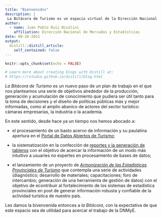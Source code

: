 ```yaml
---
title: "Bienvenidos"
description: |
 La Bitácora de Turismo es un espacio virtual de la Dirección Nacional de Mercados y Estadísticas (DNMyE) en el que nos proponemos compartir avances de investigaciones, datos y reportes relacionados con el desarrollo de la industria turística de Argentina. 
author:
  - name: Juan Pablo Ruiz Nicolini 
    affiliation: Dirección Nacional de Mercados y Estadísticas
date: 08-26-2021
output:
  distill::distill_article:
    self_contained: false
---
```


```r
knitr::opts_chunk$set(echo = FALSE)

# Learn more about creating blogs with Distill at:
# https://rstudio.github.io/distill/blog.html

```


_La Bitácora de Turismo_ es un nuevo paso de un plan de trabajo en el que nos planteamos una serie de objetivos alrededor de la producción, generación y acumulación de conocimiento que pudiera ser útil tanto para la toma de decisiones y el diseño de políticas públicas más y mejor informadas, como al amplio abanico de actores del sector turístico: cámaras empresarias, la industria o la academia.

En este sentido, desde hace ya un tiempo nos hemos abocado a:

* el procesamiento de un basto acervo de información y su paulatina apertura en el [Portal de Datos Abiertos de Turismo](http://datos.yvera.gob.ar/);

* la sistematización en la confección de [reportes y la generación de tableros](https://tableros.yvera.tur.ar/) con el objetivo de acercar la información de un modo más intuitivo a usuaries no expertes en procesamiento de bases de datos; 

* el lanzamiento de un proyecto de [_Armonización de las Estadísticas Provinciales de Turismo_](https://armonizacion.yvera.tur.ar/) que contempla una serie de actividades (diagnóstico; desarrollo de materiales; capacitaciones; foro de intercambio; generación de una herramienta de gestión de datos) con el objetivo de econtribuir al fortalecimiento de los sistemas de estadística provinciales en post de generar información robusta y confiable de la actividad turística de nuestro país.

Les damos la bivenvenida entonces a _la Bitácora_, con la expectativa de que este espacio sea de utilidad para acercar el trabajo de la DNMyE. 
